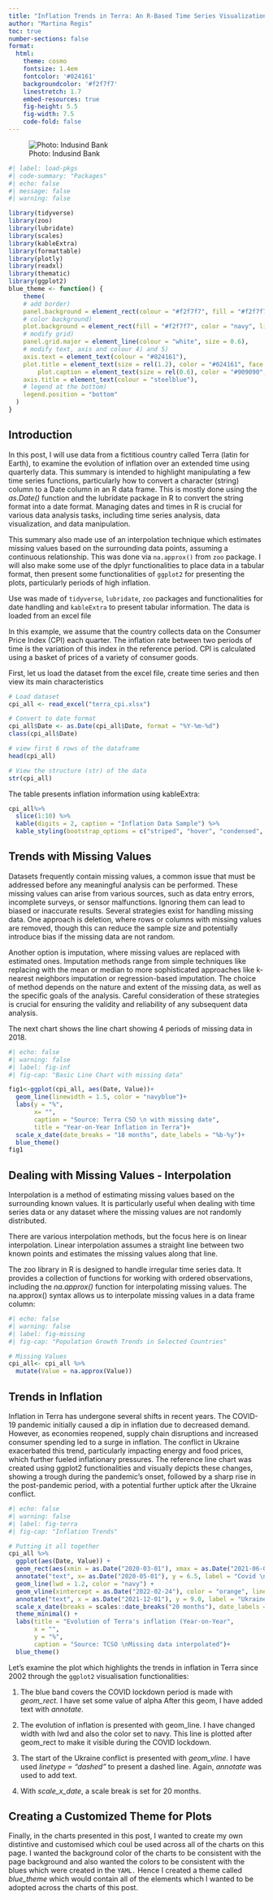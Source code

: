 ```yaml
---
title: "Inflation Trends in Terra: An R-Based Time Series Visualization"
author: "Martina Regis"
toc: true
number-sections: false
format:
  html: 
    theme: cosmo
    fontsize: 1.4em
    fontcolor: '#024161'
    backgroundcolor: '#f2f7f7'
    linestretch: 1.7
    embed-resources: true
    fig-height: 5.5
    fig-width: 7.5
    code-fold: false
---
```


![Photo: Indusind Bank](inflation.jpg){}

```r
#| label: load-pkgs
#| code-summary: "Packages"
#| echo: false
#| message: false
#| warning: false

library(tidyverse)
library(zoo)
library(lubridate)
library(scales)
library(kableExtra)
library(formattable)
library(plotly)
library(readxl)
library(thematic)
library(ggplot2)
blue_theme <- function() {
    theme(
    # add border)
    panel.background = element_rect(colour = "#f2f7f7", fill = "#f2f7f7"),
    # color background)
    plot.background = element_rect(fill = "#f2f7f7", color = "navy", linetype = 2),
    # modify grid)
    panel.grid.major = element_line(colour = "white", size = 0.6),
    # modify text, axis and colour 4) and 5)
    axis.text = element_text(colour = "#024161"),
    plot.title = element_text(size = rel(1.2), color = "#024161", face = "bold", hjust = 0.5),
        plot.caption = element_text(size = rel(0.6), color = "#909090", face = "italic"),
    axis.title = element_text(colour = "steelblue"),
    # legend at the bottom)
    legend.position = "bottom"
  )
}
```

## Introduction

In this post, I will use data from a fictitious country called Terra (latin for Earth), to examine the evolution of inflation over an extended time using quarterly data. This summary is intended to highlight manipulating a few time series functions, particularly how to convert a character (string) column to a Date column in an R data frame. This is mostly done using the *as.Date()* function and the lubridate package in R to convert the string format into a date format. Managing dates and times in R is crucial for various data analysis tasks, including time series analysis, data visualization, and data manipulation.

This summary also made use of an interpolation technique which estimates missing values based on the surrounding data points, assuming a continuous relationship. This was done via `na.approx()` from `zoo` package. I will also make some use of the dplyr functionalities to place data in a tabular format, then present some functionalities of `ggplot2` for presenting the plots, particularly periods of high inflation.

Use was made of `tidyverse`, `lubridate`, `zoo` packages and functionalities for date handling and `kableExtra` to present tabular information. The data is loaded from an excel file

In this example, we assume that the country collects data on the Consumer Price Index (CPI) each quarter. The inflation rate between two periods of time is the variation of this index in the reference period. CPI is calculated using a basket of prices of a variety of consumer goods. 

First, let us load the dataset from the excel file, create time series and then view its main characteristics

```r
# Load dataset
cpi_all <- read_excel("terra_cpi.xlsx")

# Convert to date format
cpi_all$Date <- as.Date(cpi_all$Date, format = "%Y-%m-%d")
class(cpi_all$Date)

# view first 6 rows of the dataframe 
head(cpi_all)

# View the structure (str) of the data 
str(cpi_all)
```

The table presents inflation information using kableExtra:

```r
cpi_all%>% 
  slice(1:10) %>%
  kable(digits = 2, caption = "Inflation Data Sample") %>%
  kable_styling(bootstrap_options = c("striped", "hover", "condensed", position = "left"))
```


## Trends with Missing Values

Datasets frequently contain missing values, a common issue that must be addressed before any meaningful analysis can be performed.  These missing values can arise from various sources, such as data entry errors, incomplete surveys, or sensor malfunctions.  Ignoring them can lead to biased or inaccurate results. Several strategies exist for handling missing data.  One approach is deletion, where rows or columns with missing values are removed, though this can reduce the sample size and potentially introduce bias if the missing data are not random.  

Another option is imputation, where missing values are replaced with estimated ones.  Imputation methods range from simple techniques like replacing with the mean or median to more sophisticated approaches like k-nearest neighbors imputation or regression-based imputation. The choice of method depends on the nature and extent of the missing data, as well as the specific goals of the analysis. Careful consideration of these strategies is crucial for ensuring the validity and reliability of any subsequent data analysis.

The next chart shows the line chart showing 4 periods of missing data in 2018.

```r
#| echo: false
#| warning: false
#| label: fig-inf
#| fig-cap: "Basic Line Chart with missing data"

fig1<-ggplot(cpi_all, aes(Date, Value))+
  geom_line(linewidth = 1.5, color = "navyblue")+
  labs(y = "%",
       x= "",
       caption = "Source: Terra CSO \n with missing date",
       title = "Year-on-Year Inflation in Terra")+
  scale_x_date(date_breaks = "18 months", date_labels = "%b-%y")+
  blue_theme()
fig1
```

## Dealing with Missing Values - Interpolation

Interpolation is a method of estimating missing values based on the surrounding known values. It is particularly useful when dealing with time series data or any dataset where the missing values are not randomly distributed.

There are various interpolation methods, but the focus here is on linear interpolation. Linear interpolation assumes a straight line between two known points and estimates the missing values along that line.

The zoo library in R is designed to handle irregular time series data. It provides a collection of functions for working with ordered observations, including the *na.approx()* function for interpolating missing values. 
The na.approx() syntax allows us to interpolate missing values in a data frame column:

```r
#| echo: false
#| warning: false
#| label: fig-missing
#| fig-cap: "Population Growth Trends in Selected Countries"

# Missing Values
cpi_all<- cpi_all %>%
  mutate(Value = na.approx(Value))
```


## Trends in Inflation

Inflation in Terra has undergone several shifts in recent years. The COVID-19 pandemic initially caused a dip in inflation due to decreased demand. However, as economies reopened, supply chain disruptions and increased consumer spending led to a surge in inflation. The conflict in Ukraine exacerbated this trend, particularly impacting energy and food prices, which further fueled inflationary pressures. The reference line chart was created using ggplot2 functionalities and visually depicts these changes, showing a trough during the pandemic's onset, followed by a sharp rise in the post-pandemic period, with a potential further uptick after the Ukraine conflict.

```r
#| echo: false
#| warning: false
#| label: fig-terra
#| fig-cap: "Inflation Trends"

# Putting it all together
cpi_all %>%
  ggplot(aes(Date, Value)) +
  geom_rect(aes(xmin = as.Date("2020-03-01"), xmax = as.Date("2021-06-01"), ymin = -Inf, ymax = Inf), fill = "skyblue", alpha = 0.2) +
  annotate("text", x= as.Date("2020-05-01"), y = 6.5, label = "Covid \npan-\ndemic", size = 3) +
  geom_line(lwd = 1.2, color = "navy") +
  geom_vline(xintercept = as.Date("2022-02-24"), color = "orange", linetype = "dashed", size = 2) +
  annotate("text", x = as.Date("2021-12-01"), y = 9.0, label = "Ukraine \n conflict", size = 3) +
  scale_x_date(breaks = scales::date_breaks("20 months"), date_labels = "%b-%y") +
  theme_minimal() +
  labs(title = "Evolution of Terra's inflation (Year-on-Year", 
       x = "", 
       y = "%", 
       caption = "Source: TCSO \nMissing data interpolated")+
  blue_theme()
```

Let’s examine the plot which highlights the trends in inflation in Terra since 2002 through the `ggplot2` visualisation functionalities:

1. The blue band covers the COVID lockdown period is made with *geom_rect.* I have set some value of alpha After this geom, I have added text with *annotate*.  

2. The evolution of inflation is presented with geom_line. I have changed width with lwd and also the color set to navy. This line is plotted after geom_rect to make it visible during the COVID lockdown.  

3. The start of the Ukraine conflict is presented with *geom_vline*. I have used *linetype = "dashed"* to present a dashed line. Again, *annotate* was used to add text.  

4. With *scale_x_date*, a scale break is set for 20 months.


## Creating a Customized Theme for Plots

Finally, in the charts presented in this post, I wanted to create my own distintive and customised which coul be used across all of the charts on this page. I wanted the background color of the charts to be consistent with the page background and also wanted the colors to be consistent with the blues which were created in the `YAML.`  Hence I created a theme called *blue_theme* which would contain all of the elements which I wanted to be adopted across the charts of this post.


